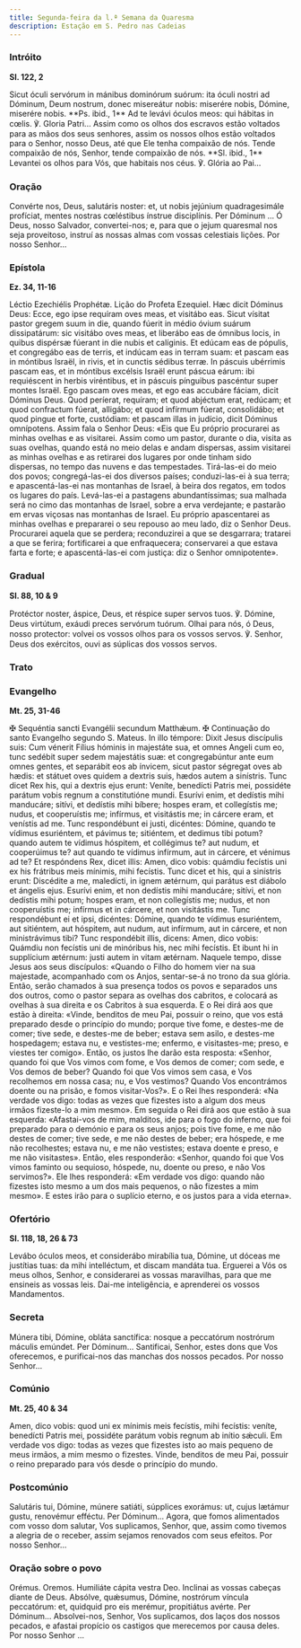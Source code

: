```yaml
---
title: Segunda-feira da l.ª Semana da Quaresma
description: Estação em S. Pedro nas Cadeias
---
```


### Intróito

**Sl. 122, 2**

<div class="side-by-side not-content">
  <span>
    Sicut óculi servórum in mánibus dominórum suórum: ita óculi nostri ad Dóminum, Deum nostrum,
    donec misereátur nobis: miserére nobis, Dómine, miserére nobis. **Ps. ibid., 1** Ad te levávi
    óculos meos: qui hábitas in cœlis. ℣. Gloria Patri...
  </span>
  <span>
    Assim como os olhos dos escravos estão voltados para as mãos dos seus senhores, assim os nossos
    olhos estão voltados para o Senhor, nosso Deus, até que Ele tenha compaixão de nós. Tende
    compaixão de nós, Senhor, tende compaixão de nós. **Sl. ibid., 1** Levantei os olhos para Vós,
    que habitais nos céus. ℣. Glória ao Pai...
  </span>
</div>

### Oração

<div class="side-by-side not-content">
  <span>
    Convérte nos, Deus, salutáris noster: et, ut nobis jejúnium quadragesimále profíciat, mentes
    nostras cœléstibus ínstrue disciplínis. Per Dóminum ...
  </span>
  <span>
    Ó Deus, nosso Salvador, convertei-nos; e, para que o jejum quaresmal nos seja proveitoso,
    instruí as nossas almas com vossas celestiais lições. Por nosso Senhor...
  </span>
</div>

### Epístola

**Ez. 34, 11-16**

<div class="side-by-side not-content">
  <span>Léctio Ezechiélis Prophétæ.</span>
  <span>Lição do Profeta Ezequiel.</span>
  <span>
    Hæc dicit Dóminus Deus: Ecce, ego ipse requíram oves meas, et visitábo eas. Sicut vísitat pastor
    gregem suum in die, quando fúerit in médio óvium suárum dissipatárum: sic visitábo oves meas, et
    liberábo eas de ómnibus locis, in quibus dispérsæ fúerant in die nubis et calíginis. Et edúcam
    eas de pópulis, et congregábo eas de terris, et indúcam eas in terram suam: et pascam eas in
    móntibus Israël, in rivis, et in cunctis sédibus terræ. In páscuis ubérrimis pascam eas, et in
    móntibus excélsis Israël erunt páscua eárum: ibi requiéscent in herbis viréntibus, et in páscuis
    pínguibus pascéntur super montes Israël. Ego pascam oves meas, et ego eas accubáre fáciam, dicit
    Dóminus Deus. Quod períerat, requíram; et quod abjéctum erat, redúcam; et quod confractum
    fúerat, alligábo; et quod infírmum fúerat, consolidábo; et quod pingue et forte, custódiam: et
    pascam illas in judício, dicit Dóminus omnípotens.
  </span>
  <span>
    Assim fala o Senhor Deus: «Eis que Eu próprio procurarei as minhas ovelhas e as visitarei. Assim
    como um pastor, durante o dia, visita as suas ovelhas, quando está no meio delas e andam
    dispersas, assim visitarei as minhas ovelhas e as retirarei dos lugares por onde tinham sido
    dispersas, no tempo das nuvens e das tempestades. Tirá-las-ei do meio dos povos; congregá-las-ei
    dos diversos países; conduzi-las-ei à sua terra; e apascentá-las-ei nas montanhas de Israel, à
    beira dos regatos, em todos os lugares do país. Levá-las-ei a pastagens abundantíssimas; sua
    malhada será no cimo das montanhas de Israel, sobre a erva verdejante; e pastarão em ervas
    viçosas nas montanhas de Israel. Eu próprio apascentarei as minhas ovelhas e prepararei o seu
    repouso ao meu lado, diz o Senhor Deus. Procurarei aquela que se perdera; reconduzirei a que se
    desgarrara; tratarei a que se ferira; fortificarei a que enfraquecera; conservarei a que estava
    farta e forte; e apascentá-las-ei com justiça: diz o Senhor omnipotente».
  </span>
</div>

### Gradual

**Sl. 88, 10 & 9**

<div class="side-by-side not-content">
  <span>
    Protéctor noster, áspice, Deus, et réspice super servos tuos. ℣. Dómine, Deus virtútum, exáudi
    preces servórum tuórum.
  </span>
  <span>
    Olhai para nós, ó Deus, nosso protector: volvei os vossos olhos para os vossos servos. ℣.
    Senhor, Deus dos exércitos, ouvi as súplicas dos vossos servos.
  </span>
</div>

### Trato


<LinkCard href="/missal/quaresma/quartacinzas#trato" title="Trato Quarta-feira de Cinzas" />

### Evangelho

**Mt. 25, 31-46**

<div class="side-by-side not-content">
  <span>
    <span class="text-red-500">✠</span> Sequéntia sancti Evangélii secundum Matthǽum.
  </span>
  <span>
    <span class="text-red-500">✠</span> Continuação do santo Evangelho segundo S. Mateus.
  </span>
  <span>
    In illo témpore: Dixit Jesus discípulis suis: Cum vénerit Fílius hóminis in majestáte sua, et
    omnes Angeli cum eo, tunc sedébit super sedem majestátis suæ: et congregabúntur ante eum omnes
    gentes, et separábit eos ab ínvicem, sicut pastor ségregat oves ab hædis: et státuet oves quidem
    a dextris suis, hædos autem a sinístris. Tunc dicet Rex his, qui a dextris ejus erunt: Veníte,
    benedícti Patris mei, possidéte parátum vobis regnum a constitutióne mundi. Esurívi enim, et
    dedístis mihi manducáre; sitívi, et dedístis mihi bíbere; hospes eram, et collegístis me; nudus,
    et cooperuístis me; infírmus, et visitástis me; in cárcere eram, et venístis ad me. Tunc
    respondébunt ei justi, dicéntes: Dómine, quando te vídimus esuriéntem, et pávimus te; sitiéntem,
    et dedimus tibi potum? quando autem te vídimus hóspitem, et collégimus te? aut nudum, et
    cooperúimus te? aut quando te vídimus infírmum, aut in cárcere, et vénimus ad te? Et respóndens
    Rex, dicet illis: Amen, dico vobis: quámdiu fecístis uni ex his frátribus meis mínimis, mihi
    fecístis. Tunc dicet et his, qui a sinístris erunt: Discédite a me, maledícti, in ignem ætérnum,
    qui parátus est diábolo et ángelis ejus. Esurívi enim, et non dedístis mihi manducáre; sitívi,
    et non dedístis mihi potum; hospes eram, et non collegístis me; nudus, et non cooperuístis me;
    infírmus et in cárcere, et non visitástis me. Tunc respondébunt ei et ipsi, dicéntes: Dómine,
    quando te vídimus esuriéntem, aut sitiéntem, aut hóspitem, aut nudum, aut infírmum, aut in
    cárcere, et non ministrávimus tibi? Tunc respondébit illis, dicens: Amen, dico vobis: Quámdiu
    non fecístis uni de minóribus his, nec mihi fecístis. Et ibunt hi in supplícium ætérnum: justi
    autem in vitam ætérnam.
  </span>
  <span>
    Naquele tempo, disse Jesus aos seus discípulos: «Quando o Filho do homem vier na sua majestade,
    acompanhado com os Anjos, sentar-se-á no trono da sua glória. Então, serão chamados à sua
    presença todos os povos e separados uns dos outros, como o pastor separa as ovelhas dos
    cabritos, e colocará as ovelhas à sua direita e os Cabritos à sua esquerda. E o Rei dirá aos que
    estão à direita: «Vinde, benditos de meu Pai, possuir o reino, que vos está preparado desde o
    princípio do mundo; porque tive fome, e destes-me de comer; tive sede, e destes-me de beber;
    estava sem asilo, e destes-me hospedagem; estava nu, e vestistes-me; enfermo, e visitastes-me;
    preso, e viestes ter comigo». Então, os justos lhe darão esta resposta: «Senhor, quando foi que
    Vos vimos com fome, e Vos demos de comer; com sede, e Vos demos de beber? Quando foi que Vos
    vimos sem casa, e Vos recolhemos em nossa casa; nu, e Vos vestimos? Quando Vos encontrámos
    doente ou na prisão, e fomos visitar-Vos?». E o Rei lhes responderá: «Na verdade vos digo: todas
    as vezes que fizestes isto a algum dos meus irmãos fizeste-lo a mim mesmo». Em seguida o Rei
    dirá aos que estão à sua esquerda: «Afastai-vos de mim, malditos, ide para o fogo do inferno,
    que foi preparado para o demónio e para os seus anjos; pois tive fome, e me não destes de comer;
    tive sede, e me não destes de beber; era hóspede, e me não recolhestes; estava nu, e me não
    vestistes; estava doente e preso, e me não visitastes». Então, eles responderão: «Senhor, quando
    foi que Vos vimos faminto ou sequioso, hóspede, nu, doente ou preso, e não Vos servimos?». Ele
    lhes responderá: «Em verdade vos digo: quando não fizestes isto mesmo a um dos mais pequenos, o
    não fizestes a mim mesmo». E estes irão para o suplício eterno, e os justos para a vida eterna».
  </span>
</div>

### Ofertório

**Sl. 118, 18, 26 & 73**

<div class="side-by-side not-content">
  <span>
    Levábo óculos meos, et considerábo mirabília tua, Dómine, ut dóceas me justítias tuas: da mihi
    intelléctum, et discam mandáta tua.
  </span>
  <span>
    Erguerei a Vós os meus olhos, Senhor, e considerarei as vossas maravilhas, para que me ensineis
    as vossas leis. Dai-me inteligência, e aprenderei os vossos Mandamentos.
  </span>
</div>

### Secreta

<div class="side-by-side not-content">
  <span>
    Múnera tibi, Dómine, obláta sanctífica: nosque a peccatórum nostrórum máculis emúndet. Per
    Dóminum...
  </span>
  <span>
    Santificai, Senhor, estes dons que Vos oferecemos, e purificai-nos das manchas dos nossos
    pecados. Por nosso Senhor...
  </span>
</div>

### Comúnio

**Mt. 25, 40 & 34**

<div class="side-by-side not-content">
  <span>
    Amen, dico vobis: quod uni ex mínimis meis fecístis, mihi fecístis: veníte, benedícti Patris
    mei, possidéte parátum vobis regnum ab inítio sǽculi.
  </span>
  <span>
    Em verdade vos digo: todas as vezes que fizestes isto ao mais pequeno de meus irmãos, a mim
    mesmo o fizestes. Vinde, benditos de meu Pai, possuir o reino preparado para vós desde o
    princípio do mundo.
  </span>
</div>

### Postcomúnio

<div class="side-by-side not-content">
  <span>
    Salutáris tui, Dómine, múnere satiáti, súpplices exorámus: ut, cujus lætámur gustu, renovémur
    efféctu. Per Dóminum...
  </span>
  <span>
    Agora, que fomos alimentados com vosso dom salutar, Vos suplicamos, Senhor, que, assim como
    tivemos a alegria de o receber, assim sejamos renovados com seus efeitos. Por nosso Senhor...
  </span>
</div>

### Oração sobre o povo

<div class="side-by-side not-content">
  <span class="text-red-500 text-center">Orémus.</span>
  <span class="text-red-500 text-center">Oremos.</span>
  <span>Humiliáte cápita vestra Deo.</span>
  <span>Inclinai as vossas cabeças diante de Deus.</span>
  <span>
    Absólve, quǽsumus, Dómine, nostrórum víncula peccatórum: et, quidquid pro eis merémur,
    propitiátus avérte. Per Dóminum...
  </span>
  <span>
    Absolvei-nos, Senhor, Vos suplicamos, dos laços dos nossos pecados, e afastai propício os
    castigos que merecemos por causa deles. Por nosso Senhor ...
  </span>
</div>
